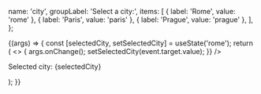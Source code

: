 
<Meta title="Components/RadioGroup" />

  name: 'city',
  groupLabel: 'Select a city:',
  items: [
    { label: 'Rome', value: 'rome' },
    { label: 'Paris', value: 'paris' },
    { label: 'Prague', value: 'prague' },
  ],
};


<Canvas>
  <Story name="Default" args={commonArgs} argTypes={commonArgTypes}>
    {(args) => {
      const [selectedCity, setSelectedCity] = useState('rome');
      return (
        <>
          <RadioGroup
            {...args}
            selected={selectedCity}
            onChange={(event) => {
              args.onChange();
              setSelectedCity(event.target.value);
            }}
          />
          <br />
          <p>Selected city: {selectedCity}</p>
        </>
      );
    }}
  </Story>
</Canvas>

<ArgsTable story="Default" />

